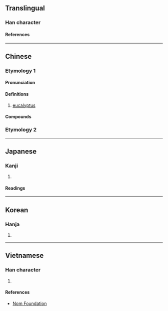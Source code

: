 {{character info/new}}
==Translingual==

===Han character===
{{Han char|rn=75|rad=木|as=06|sn=10|four=43944|canj=DJV|ids=⿰木安}}

====References====
{{Han ref|kx=0525.100|dkj=14763|dj=0914.050|hdz=21207.070|uh=6849}}

----

==Chinese==
{{zh-forms}}

===Etymology 1===

====Pronunciation====
{{zh-pron
|m=ān
|c=on1
|cat=n
}}

====Definitions====
{{zh-hanzi}}

# [[eucalyptus]]

====Compounds====
{{zh-der|桉木|桉樹}}

===Etymology 2===
{{zh-see|案|v}}

----

==Japanese==

===Kanji===
{{ja-kanji|grade=|rs=木06}}

# {{defn|lang=ja|sort=木06}}

====Readings====
{{ja-readings
|on=あん
}}

----

==Korean==

===Hanja===
{{ko-hanja|안}}

# {{defn|lang=ko|sort=木06}}

----

==Vietnamese==

===Han character===
{{vi-readings|rs=木06|reading=an}}

# {{defn|lang=vi|sort=木06}}

====References====
* [http://nomfoundation.org/common/nom_details.php?codepoint=6849 Nom Foundation]